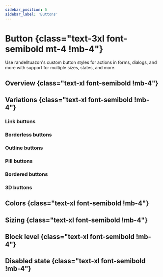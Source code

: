 ```yaml
---
sidebar_position: 5
sidebar_label: 'Buttons'
---
```


# Button {class="text-3xl font-semibold mt-4 !mb-4"}

Use randelltuazon's custom button styles for actions in forms, dialogs, and more with support for multiple sizes,
states, and more.

## Overview {class="text-xl font-semibold !mb-4"}

<Overview />

## Variations {class="text-xl font-semibold !mb-4"}

### Link buttons

<VariationsLink />

### Borderless buttons

<VariationsBorderless />

### Outline buttons

<VariationsOutline />

### Pill buttons

<VariationsPill />

### Bordered buttons

<VariationsBordered />

### 3D buttons

<Variations3D />

## Colors {class="text-xl font-semibold !mb-4"}

<Colors />

## Sizing {class="text-xl font-semibold !mb-4"}

<Sizing />

## Block level {class="text-xl font-semibold !mb-4"}

<BlockLevel />

## Disabled state {class="text-xl font-semibold !mb-4"}

<Disabled />
